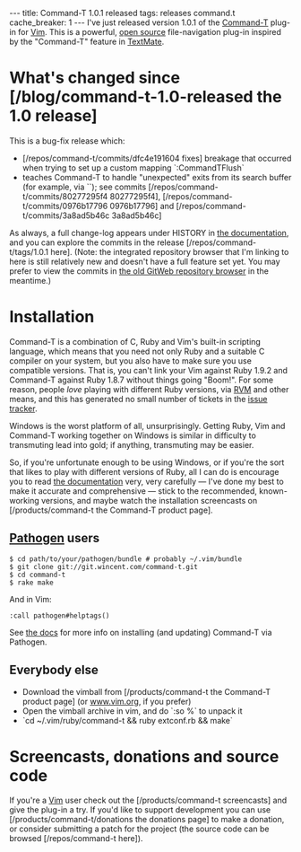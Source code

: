 ---
title: Command-T 1.0.1 released
tags: releases command.t
cache_breaker: 1
---
I've just released version 1.0.1 of the [[Command-T]] plug-in for [[Vim]]. This is a powerful, [[open source]] file-navigation plug-in inspired by the "Command-T" feature in [[TextMate]].

= What's changed since [/blog/command-t-1.0-released the 1.0 release] =

This is a bug-fix release which:

* [/repos/command-t/commits/dfc4e191604 fixes] breakage that occurred when trying to set up a custom mapping `:CommandTFlush`
* teaches Command-T to handle "unexpected" exits from its search buffer (for example, via `<C-W q>`); see commits [/repos/command-t/commits/80277295f4 80277295f4], [/repos/command-t/commits/0976b17796 0976b17796] and [/repos/command-t/commits/3a8ad5b46c 3a8ad5b46c]

As always, a full change-log appears under HISTORY in [http://git.wincent.com/command-t.git/blob/1.0.1:/README.txt the documentation], and you can explore the commits in the release [/repos/command-t/tags/1.0.1 here]. (Note: the integrated repository browser that I'm linking to here is still relatively new and doesn't have a full feature set yet. You may prefer to view the commits in [http://git.wincent.com/command-t.git/shortlog/refs/tags/1.0.1 the old GitWeb repository browser] in the meantime.)

= Installation =

Command-T is a combination of C, Ruby and Vim's built-in scripting language, which means that you need not only Ruby and a suitable C compiler on your system, but you also have to make sure you use compatible versions. That is, you can't link your Vim against Ruby 1.9.2 and Command-T against Ruby 1.8.7 without things going "Boom!". For some reason, people ''love'' playing with different Ruby versions, via [[RVM]] and other means, and this has generated no small number of tickets in the [[issue tracker]].

Windows is the worst platform of all, unsurprisingly. Getting Ruby, Vim and Command-T working together on Windows is similar in difficulty to transmuting lead into gold; if anything, transmuting may be easier.

So, if you're unfortunate enough to be using Windows, or if you're the sort that likes to play with different versions of Ruby, all I can do is encourage you to read [http://git.wincent.com/command-t.git/blob_plain/HEAD:/README.txt the documentation] very, very carefully &mdash; I've done my best to make it accurate and comprehensive &mdash; stick to the recommended, known-working versions, and maybe watch the installation screencasts on [/products/command-t the Command-T product page].

== [[Pathogen]] users ==

<pre lang="shell">$ cd path/to/your/pathogen/bundle # probably ~/.vim/bundle
$ git clone git://git.wincent.com/command-t.git
$ cd command-t
$ rake make</pre>

And in Vim:

 :call pathogen#helptags()

See [http://git.wincent.com/command-t.git/blob_plain/HEAD:/README.txt the docs] for more info on installing (and updating) Command-T via Pathogen.

== Everybody else ==

* Download the vimball from [/products/command-t the Command-T product page] (or [http://www.vim.org/scripts/script.php?script_id=3025 www.vim.org], if you prefer)
* Open the vimball archive in vim, and do `:so %` to unpack it
* `cd ~/.vim/ruby/command-t && ruby extconf.rb && make`

= Screencasts, donations and source code =

If you're a [[Vim]] user check out the [/products/command-t screencasts] and give the plug-in a try. If you'd like to support development you can use [/products/command-t/donations the donations page] to make a donation, or consider submitting a patch for the project (the source code can be browsed [/repos/command-t here]).
